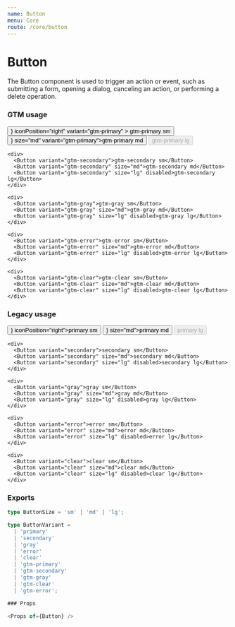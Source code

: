 ```yaml
---
name: Button
menu: Core
route: /core/button
---
```




# Button

The Button component is used to trigger an action or event, such as submitting a form, opening a
dialog, canceling an action, or performing a delete operation.

### GTM usage

<Playground>
  <div className="flex flex-row gap-5">
    <div>
      <Button
        icon={<ChevronDownIcon />}
        iconPosition="right"
        variant="gtm-primary"
      >
        gtm-primary sm
      </Button>
      <Button icon={<SearchIcon />} size="md" variant="gtm-primary">gtm-primary md</Button>
      <Button size="lg" variant="gtm-primary" disabled>gtm-primary lg</Button>
    </div>

    <div>
      <Button variant="gtm-secondary">gtm-secondary sm</Button>
      <Button variant="gtm-secondary" size="md">gtm-secondary md</Button>
      <Button variant="gtm-secondary" size="lg" disabled>gtm-secondary lg</Button>
    </div>

    <div>
      <Button variant="gtm-gray">gtm-gray sm</Button>
      <Button variant="gtm-gray" size="md">gtm-gray md</Button>
      <Button variant="gtm-gray" size="lg" disabled>gtm-gray lg</Button>
    </div>

    <div>
      <Button variant="gtm-error">gtm-error sm</Button>
      <Button variant="gtm-error" size="md">gtm-error md</Button>
      <Button variant="gtm-error" size="lg" disabled>gtm-error lg</Button>
    </div>

    <div>
      <Button variant="gtm-clear">gtm-clear sm</Button>
      <Button variant="gtm-clear" size="md">gtm-clear md</Button>
      <Button variant="gtm-clear" size="lg" disabled>gtm-clear lg</Button>
    </div>

  </div >
</Playground>

### Legacy usage

<Playground>
  <div className="flex flex-row gap-5">
    <div>
      <Button icon={<ChevronDownIcon />} iconPosition="right">primary sm</Button>
      <Button icon={<SearchIcon />} size="md">primary md</Button>
      <Button size="lg" disabled>primary lg</Button>
    </div>

    <div>
      <Button variant="secondary">secondary sm</Button>
      <Button variant="secondary" size="md">secondary md</Button>
      <Button variant="secondary" size="lg" disabled>secondary lg</Button>
    </div>

    <div>
      <Button variant="gray">gray sm</Button>
      <Button variant="gray" size="md">gray md</Button>
      <Button variant="gray" size="lg" disabled>gray lg</Button>
    </div>

    <div>
      <Button variant="error">error sm</Button>
      <Button variant="error" size="md">error md</Button>
      <Button variant="error" size="lg" disabled>error lg</Button>
    </div>

    <div>
      <Button variant="clear">clear sm</Button>
      <Button variant="clear" size="md">clear md</Button>
      <Button variant="clear" size="lg" disabled>clear lg</Button>
    </div>

  </div >
</Playground>

### Exports

```ts
type ButtonSize = 'sm' | 'md' | 'lg';
```

```ts
type ButtonVariant =
  | 'primary'
  | 'secondary'
  | 'gray'
  | 'error'
  | 'clear'
  | 'gtm-primary'
  | 'gtm-secondary'
  | 'gtm-gray'
  | 'gtm-clear'
  | 'gtm-error';

### Props

<Props of={Button} />
```

